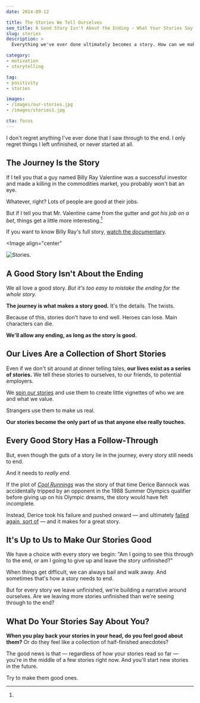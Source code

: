 ```yaml
---
date: 2014-09-12

title: The Stories We Tell Ourselves
seo_title: A Good Story Isn't About the Ending — What Your Stories Say About You
slug: stories
description: >
  Everything we've ever done ultimately becomes a story. How can we make sure the stories we tell ourselves — and others — are good?

category:
- motivation
- storytelling

tag:
- positivity
- stories

images:
- /images/our-stories.jpg
- /images/stories1.jpg

cta: focus
---
```



I don't regret anything I've ever done that I saw through to the end. I only
regret things I left unfinished, or never started at all.

## The Journey Is the Story

If I tell you that a guy named Billy Ray Valentine was a successful investor and
made a killing in the commodities market, you probably won't bat an eye.

Whatever, right? Lots of people are good at their jobs.

But if I tell you that Mr. Valentine came from the gutter and _got his job on a
bet_, things get a little more interesting.[^trading-places]

[^trading-places]:
  If you want to know Billy Ray's full story, [watch the documentary][1].

<Image
  align="center"

>

  ![Stories.](images/stories1.jpg)

</Image>

## A Good Story Isn't About the Ending

We all love a good story. _But it's too easy to mistake the ending for the whole story._

**The journey is what makes a story good.** It's the details. The twists.

Because of this, stories don't have to end well. Heroes can lose. Main
characters can die.

**We'll allow any ending, as long as the story is good.**

## Our Lives Are a Collection of Short Stories

Even if we don't sit around at dinner telling tales, **our lives exist as a series of stories.** We tell these stories to ourselves, to our friends, to potential employers.

We [spin our stories][2] and use them to create little vignettes of who we are
and what we value.

Strangers use them to make us real.

**Our stories become the only part of us that anyone else really touches.**

## Every Good Story Has a Follow-Through

But, even though the guts of a story lie in the journey, every story still needs
to end.

And it needs to _really end._

If the plot of [_Cool Runnings_][3] was the story of that time Derice Bannock
was accidentally tripped by an opponent in the 1988 Summer Olympics qualifier
before giving up on his Olympic dreams, the story would have felt incomplete.

Instead, Derice took his failure and pushed onward — and ultimately [failed
again, sort of][4] — and it makes for a great story.

## It's Up to Us to Make Our Stories Good

We have a choice with every story we begin: "Am I going to see this through to
the end, or am I going to give up and leave the story unfinished?"

When things get difficult, we can always bail and walk away. And sometimes
that's how a story needs to end.

But for every story we leave unfinished, we're building a narrative around
ourselves. Are we leaving more stories unfinished than we're seeing through to
the end?

## What Do Your Stories Say About You?

**When you play back your stories in your head, do you feel good about them?**
Or do they feel like a collection of half-finished anecdotes?

The good news is that — regardless of how your stories read so far — you're in
the middle of a few stories right now. And you'll start new stories in the
future.

Try to make them good ones.

[1]: http://amzn.to/X7sjiL
[2]: /bright-side
[3]: http://amzn.to/WTy0QP
[4]: https://www.youtube.com/watch?v=31M_MdSVxV8
